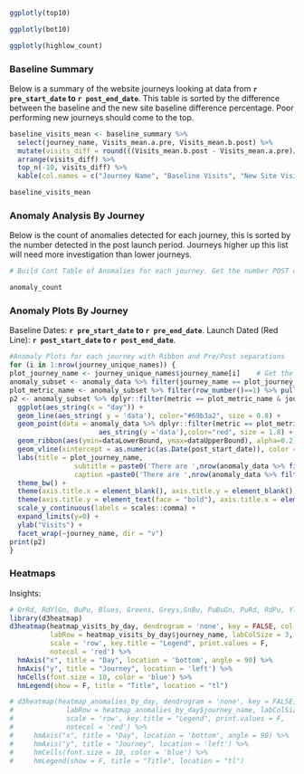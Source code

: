 
```r
ggplotly(top10)
```

```r
ggplotly(bot10)
```

```r
ggplotly(highlow_count)
```

### Baseline Summary

Below is a summary of the website journeys looking at data from **`r pre_start_date` to `r post_end_date`**. 
This table is sorted by the difference between the baseline and the new site baseline difference percentage.
Poor performing new journeys should come to the top.

```r
baseline_visits_mean <- baseline_summary %>% 
  select(journey_name, Visits_mean.a.pre, Visits_mean.b.post) %>% 
  mutate(visits_diff = round(((Visits_mean.b.post - Visits_mean.a.pre)/Visits_mean.a.pre)*100, digits = 1)) %>% 
  arrange(visits_diff) %>% 
  top_n(-10, visits_diff) %>% 
  kable(col.names = c("Journey Name", "Baseline Visits", "New Site Visits Avg.", "% Visits Diff.")) %>% kable_styling(bootstrap_options = c("striped", "condensed"))

baseline_visits_mean

```

### Anomaly Analysis By Journey
Below is the count of anomalies detected for each journey, this is sorted by the number detected in the post launch period.
Journeys higher up this list will need more investigation than lower journeys.

```r
# Build Cont Table of Anomalies for each journey. Get the number POST change so identify biggest differences after the cut over.

anomaly_count
```

### Anomaly Plots By Journey
Baseline Dates: **`r pre_start_date` to `r pre_end_date`**. 
Launch Dated (Red Line): **`r post_start_date` to `r post_end_date`**.

```r
#Anomaly Plots for each journey with Ribbon and Pre/Post separations
for (i in 1:nrow(journey_unique_names)) {
plot_journey_name <- journey_unique_names$journey_name[i]    # Get the journey name
anomaly_subset <- anomaly_data %>% filter(journey_name == plot_journey_name & metric == 'visits')     # Subset the anomaly data for journey and metric
plot_metric_name <- anomaly_subset %>% filter(row_number()==1) %>% pull(metric)                       # Get the metric name from the first row
p2 <- anomaly_subset %>% dplyr::filter(metric == plot_metric_name & journey_name == plot_journey_name) %>%  # Use the subset to build the anomaly chart
  ggplot(aes_string(x = "day")) +
  geom_line(aes_string( y = 'data'), color="#69b3a2", size = 0.8) +
  geom_point(data = anomaly_data %>% dplyr::filter(metric == plot_metric_name & dataAnomalyDetected == T & journey_name == plot_journey_name),
                      aes_string(y ='data'),color="red", size = 1.8) +
  geom_ribbon(aes(ymin=dataLowerBound, ymax=dataUpperBound), alpha=0.2) +
  geom_vline(xintercept = as.numeric(as.Date(post_start_date)), color = "red", linetype='dotted', lwd = .8, alpha=0.5) +
  labs(title = plot_journey_name,
                subtitle = paste0('There are ',nrow(anomaly_data %>% filter(metric == plot_metric_name & dataAnomalyDetected == T & journey_name == plot_journey_name)), ' anomalies.'),
                caption =paste0('There are ',nrow(anomaly_data %>% filter(metric == plot_metric_name & dataAnomalyDetected == T & journey_name == plot_journey_name)), ' anomalies.')) +
  theme_bw() +
  theme(axis.title.x = element_blank(), axis.title.y = element_blank(), legend.position = 'none') +
  theme(axis.title.y = element_text(face = "bold"), axis.title.x = element_text(face = "bold")) +
  scale_y_continuous(labels = scales::comma) +
  expand_limits(y=0) +
  ylab("Visits") +
  facet_wrap(~journey_name, dir = "v")
print(p2)
}
```

### Heatmaps 
Insights:


```r
# OrRd, RdYlGn, BuPu, Blues, Greens, Greys,GnBu, PuBuGn, PuRd, RdPu, YlGn,YlGnBu, YlOrBr, YlOrRd, Oranges, Purples, Reds
library(d3heatmap)
d3heatmap(heatmap_visits_by_day, dendrogram = 'none', key = FALSE, col = 'RdYlGn', 
          labRow = heatmap_visits_by_day$journey_name, labColSize = 3,
          scale = 'row', key.title = "Legend", print.values = F,
          notecol = 'red') %>% 
  hmAxis("x", title = "Day", location = 'bottom', angle = 90) %>% 
  hmAxis("y", title = "Journey", location = 'left') %>% 
  hmCells(font.size = 10, color = 'blue') %>% 
  hmLegend(show = F, title = "Title", location = "tl")

# d3heatmap(heatmap_anomalies_by_day, dendrogram = 'none', key = FALSE, col = 'RdPu', 
#             labRow = heatmap_anomalies_by_day$journey_name, labColSize = 3,
#             scale = 'row', key.title = "Legend", print.values = F,
#             notecol = 'red') %>% 
#     hmAxis("x", title = "Day", location = 'bottom', angle = 90) %>% 
#     hmAxis("y", title = "Journey", location = 'left') %>% 
#     hmCells(font.size = 10, color = 'blue') %>% 
#     hmLegend(show = F, title = "Title", location = "tl")

```




